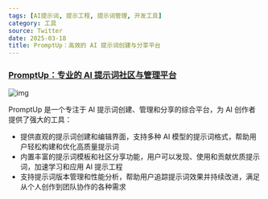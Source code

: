 ```yaml
---
tags: [AI提示词, 提示工程, 提示词管理, 开发工具]
category: 工具
source: Twitter
date: 2025-03-18
title: PromptUp：高效的 AI 提示词创建与分享平台
---
```


### [PromptUp：专业的 AI 提示词社区与管理平台](https://promptup.net/)

![img](https://img.mengpeng.tech/i/2025/03/20/67dbabe3b0d7d.webp)

PromptUp 是一个专注于 AI 提示词创建、管理和分享的综合平台，为 AI 创作者提供了强大的工具：

- 提供直观的提示词创建和编辑界面，支持多种 AI 模型的提示词格式，帮助用户轻松构建和优化高质量提示词
- 内置丰富的提示词模板和社区分享功能，用户可以发现、使用和贡献优质提示词，加速学习和应用 AI 提示工程
- 支持提示词版本管理和性能分析，帮助用户追踪提示词效果并持续改进，满足从个人创作到团队协作的各种需求 